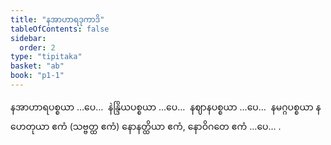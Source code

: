 ```yaml
---
title: "နအာဟာရဒုကာဒိ"
tableOfContents: false
sidebar:
  order: 2
type: "tipitaka"
basket: "ab"
book: "p1-1"
---
```



<DynamicBreadcrumb />

<Division number="60" book="p1-1" e="ch" v="36" p="23">

<Paragraph number="270" book="p1-1">
နအာဟာရပစ္စယာ …ပေ…  နဲန္ဒြိယပစ္စယာ …ပေ…  နဈာနပစ္စယာ …ပေ…  နမဂ္ဂပစ္စယာ နဟေတုယာ ဧကံ (သဗ္ဗတ္ထ ဧကံ) နောနတ္ထိယာ ဧကံ, နောဝိဂတေ ဧကံ …ပေ… .
</Paragraph>
</Division>